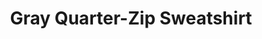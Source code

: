 ---
title: "Gray Quarter-Zip Sweatshirt"
subtitle: ""
creator: ""
categories: ["clothes"]
featuredImage: "../src/assets/images/item/clothes/DSC02901.png"
views: ["../src/assets/images/item/clothes/DSC02901.png"]
nextItem: []
---